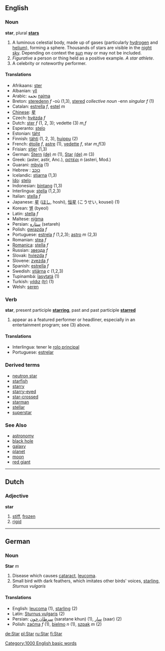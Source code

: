 ==English==

===Noun===
'''star''', plural '''[[stars]]'''

#A luminous celestial body, made up of gases (particularly [[hydrogen]] and [[helium]]), forming a sphere. Thousands of stars are visible in the [[night]] [[sky]]. Depending on context the [[sun]] may or may not be included. 
#''Figurative'' a person or thing held as a positive example. ''A star athlete''.
#A celebrity or noteworthy performer.

==== Translations ====
*Afrikaans:  [[ster]]
*Albanian: [[yll]]
*Arabic:  نجمة [[najma]]
*Breton: [[steredenn]] ''f'' -où (1,3), [[stered]] ''collective noun'' -enn ''singular f'' (1)
*Catalan: [[estrella]] ''f'', [[estel]] ''m''
*[[Chinese]]: [[星]]
*Czech: [[hvězda]] ''f''
*Dutch: [[ster]] ''f'' (1, 2, 3); vedette (3) ''m,f''
*Esperanto: [[stelo]]
*Estonian: [[täht]]
*Finnish: [[tähti]] (1, 2, 3), [[huippu]] (2)
*French: [[étoile]] ''f'', [[astre]] (1), [[vedette]] ''f'', star ''m,f''(3)
*Frisian: [[stjer]] (1,3)
*German: [[Stern]] [[:de:Stern| (de)]] ''m'' (1), [[Star]] [[:de:Star| (de)]] ''m'' (3) 
*Greek: (aster, astir, Anc.), [[αστέρι]] ''n'' (asteri, Mod.)
*Guarani: [[mbyja]] (1)
*Hebrew : [[כוכב]]
*Icelandic: [[stjarna]] (1,3)
*[[Ido]]: [[stelo]]
*Indonesian: [[bintang]] (1,3)
*Interlingua: [[stella]] (1,2,3)
*Italian: [[stella]] ''f''
*Japanese: [[星]] ([[ほし]], hoshi), [[恒星]] (こうせい, kousei) (1)
*Korean: [[별]] (byeol)
*Latin: [[stella]] ''f''
*Maltese:  [[niġma]]
*Persian: [[ستاره]] (setareh)
*Polish: [[gwiazda]] ''f''
*Portuguese: [[estrela]] ''f'' (1,2,3); [[astro]] ''m'' (2,3)
*Romanian: [[stea]] ''f''
*[[Romanica]]: [[stella]] ''f''
*Russian: [[звезда]] ''f''
*Slovak: [[hviezda]] ''f''
*Slovene: [[zvezda]] ''f''
*Spanish: [[estrella]] ''f''
*Swedish: [[stjärna]] ''c'' (1,2,3)
*Tupinambá: [[îasytatá]] (1)
*Turkish: [[yıldız]] [[:tr:yıldız| (tr)]] (1)
*Welsh: [[seren]]

===Verb===
'''star''', present participle '''[[starring]]''', past and past participle '''[[starred]]'''

# appear as a featured performer or headliner, especially in an entertainment program; see (3) above.

==== Translations ====
*Interlingua: tener le [[rolo principal]]
*Portuguese: [[estrelar]]

===Derived terms===
*[[neutron star]]
*[[starfish]]
*[[starry]]
*[[starry-eyed]]
*[[star-crossed]]
*[[starman]]
*[[stellar]]
*[[superstar]]

===See Also===
*[[astronomy]]
*[[black hole]]
*[[galaxy]]
*[[planet]]
*[[moon]]
*[[red giant]]

----
==Dutch==

===Adjective===
'''star'''

# [[stiff]], [[frozen]]
# [[rigid]]

----
==German==
===Noun ===
'''Star''' ''m''

# Disease which causes [[cataract]], [[leucoma]].
# Small bird with dark feathers, which imitates other birds' voices, [[starling]], ''Sturnus vulgaris''

====Translations====
*English: [[leucoma]] (1), [[starling]] (2)
*Latin: [[Sturnus vulgaris]] (2)
*Persian: [[سرطان خون]] (saratane khun) (1), [[سار]] (saar) (2)
*Polish: [[zaćma]] ''f'' (1), [[bielmo]] ''n'' (1), [[szpak]] ''m'' (2)

[[Category:1000 English basic words]]

[[de:Star]]
[[pl:Star]]
[[ru:Star]]
[[fi:Star]]